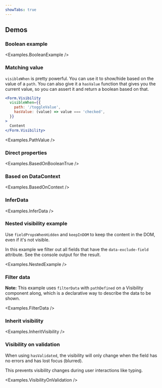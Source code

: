 ```yaml
---
showTabs: true
---
```



## Demos

### Boolean example

<Examples.BooleanExample />

### Matching value

`visibleWhen` is pretty powerful. You can use it to show/hide based on the value of a `path`. You can also give it a `hasValue` function that gives you the current value, so you can assert it and return a boolean based on that.

```jsx
<Form.Visibility
  visibleWhen={{
    path: '/toggleValue',
    hasValue: (value) => value === 'checked',
  }}
>
  Content
</Form.Visibility>
```

<Examples.PathValue />

### Direct properties

<Examples.BasedOnBooleanTrue />

### Based on DataContext

<Examples.BasedOnContext />

### InferData

<Examples.InferData />

### Nested visibility example

Use `fieldPropsWhenHidden` and `keepInDOM` to keep the content in the DOM, even if it's not visible.

In this example we filter out all fields that have the `data-exclude-field` attribute. See the console output for the result.

<Examples.NestedExample />

### Filter data

**Note:** This example uses `filterData` with `pathDefined` on a Visibility component along, which is a declarative way to describe the data to be shown.

<Examples.FilterData />

### Inherit visibility

<Examples.InheritVisibility />

### Visibility on validation

When using `hasValidated`, the visibility will only change when the field has no errors and has lost focus (blurred).

This prevents visibility changes during user interactions like typing.

<Examples.VisibilityOnValidation />
